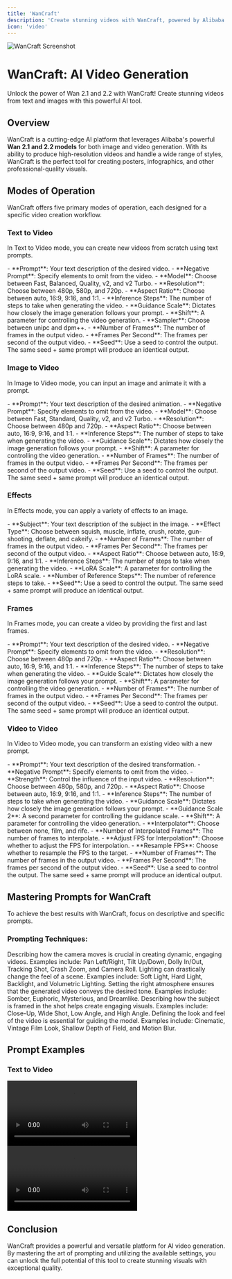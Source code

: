 ```yaml
---
title: 'WanCraft'
description: 'Create stunning videos with WanCraft, powered by Alibaba'
icon: 'video'
---
```


<Frame>
  <img src="https://pixiomedia.nyc3.digitaloceanspaces.com/docs/wancraft.png" alt="WanCraft Screenshot" />
</Frame>

# WanCraft: AI Video Generation

<Tip>
  Unlock the power of Wan 2.1 and 2.2 with WanCraft! Create stunning videos from text and images with this powerful AI tool.
</Tip>

## Overview

WanCraft is a cutting-edge AI platform that leverages Alibaba's powerful **Wan 2.1 and 2.2 models** for both image and video generation. With its ability to produce high-resolution videos and handle a wide range of styles, WanCraft is the perfect tool for creating posters, infographics, and other professional-quality visuals.

## Modes of Operation

WanCraft offers five primary modes of operation, each designed for a specific video creation workflow.

### Text to Video

In Text to Video mode, you can create new videos from scratch using text prompts.

<AccordionGroup>
  <Accordion title="Parameters" icon="sliders">
    - **Prompt**: Your text description of the desired video.
    - **Negative Prompt**: Specify elements to omit from the video.
    - **Model**: Choose between Fast, Balanced, Quality, v2, and v2 Turbo.
    - **Resolution**: Choose between 480p, 580p, and 720p.
    - **Aspect Ratio**: Choose between auto, 16:9, 9:16, and 1:1.
    - **Inference Steps**: The number of steps to take when generating the video.
    - **Guidance Scale**: Dictates how closely the image generation follows your prompt.
    - **Shift**: A parameter for controlling the video generation.
    - **Sampler**: Choose between unipc and dpm++.
    - **Number of Frames**: The number of frames in the output video.
    - **Frames Per Second**: The frames per second of the output video.
    - **Seed**: Use a seed to control the output. The same seed + same prompt will produce an identical output.
  </Accordion>
</AccordionGroup>

### Image to Video

In Image to Video mode, you can input an image and animate it with a prompt.

<AccordionGroup>
  <Accordion title="Parameters" icon="sliders">
    - **Prompt**: Your text description of the desired animation.
    - **Negative Prompt**: Specify elements to omit from the video.
    - **Model**: Choose between Fast, Standard, Quality, v2, and v2 Turbo.
    - **Resolution**: Choose between 480p and 720p.
    - **Aspect Ratio**: Choose between auto, 16:9, 9:16, and 1:1.
    - **Inference Steps**: The number of steps to take when generating the video.
    - **Guidance Scale**: Dictates how closely the image generation follows your prompt.
    - **Shift**: A parameter for controlling the video generation.
    - **Number of Frames**: The number of frames in the output video.
    - **Frames Per Second**: The frames per second of the output video.
    - **Seed**: Use a seed to control the output. The same seed + same prompt will produce an identical output.
  </Accordion>
</AccordionGroup>

### Effects

In Effects mode, you can apply a variety of effects to an image.

<AccordionGroup>
  <Accordion title="Parameters" icon="sliders">
    - **Subject**: Your text description of the subject in the image.
    - **Effect Type**: Choose between squish, muscle, inflate, crush, rotate, gun-shooting, deflate, and cakeify.
    - **Number of Frames**: The number of frames in the output video.
    - **Frames Per Second**: The frames per second of the output video.
    - **Aspect Ratio**: Choose between auto, 16:9, 9:16, and 1:1.
    - **Inference Steps**: The number of steps to take when generating the video.
    - **LoRA Scale**: A parameter for controlling the LoRA scale.
    - **Number of Reference Steps**: The number of reference steps to take.
    - **Seed**: Use a seed to control the output. The same seed + same prompt will produce an identical output.
  </Accordion>
</AccordionGroup>

### Frames

In Frames mode, you can create a video by providing the first and last frames.

<AccordionGroup>
  <Accordion title="Parameters" icon="sliders">
    - **Prompt**: Your text description of the desired video.
    - **Negative Prompt**: Specify elements to omit from the video.
    - **Resolution**: Choose between 480p and 720p.
    - **Aspect Ratio**: Choose between auto, 16:9, 9:16, and 1:1.
    - **Inference Steps**: The number of steps to take when generating the video.
    - **Guide Scale**: Dictates how closely the image generation follows your prompt.
    - **Shift**: A parameter for controlling the video generation.
    - **Number of Frames**: The number of frames in the output video.
    - **Frames Per Second**: The frames per second of the output video.
    - **Seed**: Use a seed to control the output. The same seed + same prompt will produce an identical output.
  </Accordion>
</AccordionGroup>

### Video to Video

In Video to Video mode, you can transform an existing video with a new prompt.

<AccordionGroup>
  <Accordion title="Parameters" icon="sliders">
    - **Prompt**: Your text description of the desired transformation.
    - **Negative Prompt**: Specify elements to omit from the video.
    - **Strength**: Control the influence of the input video.
    - **Resolution**: Choose between 480p, 580p, and 720p.
    - **Aspect Ratio**: Choose between auto, 16:9, 9:16, and 1:1.
    - **Inference Steps**: The number of steps to take when generating the video.
    - **Guidance Scale**: Dictates how closely the image generation follows your prompt.
    - **Guidance Scale 2**: A second parameter for controlling the guidance scale.
    - **Shift**: A parameter for controlling the video generation.
    - **Interpolator**: Choose between none, film, and rife.
    - **Number of Interpolated Frames**: The number of frames to interpolate.
    - **Adjust FPS for Interpolation**: Choose whether to adjust the FPS for interpolation.
    - **Resample FPS**: Choose whether to resample the FPS to the target.
    - **Number of Frames**: The number of frames in the output video.
    - **Frames Per Second**: The frames per second of the output video.
    - **Seed**: Use a seed to control the output. The same seed + same prompt will produce an identical output.
  </Accordion>
</AccordionGroup>

## Mastering Prompts for WanCraft

To achieve the best results with WanCraft, focus on descriptive and specific prompts.

### Prompting Techniques:

<AccordionGroup>
  <Accordion title="Camera Movements" icon="camera">
    Describing how the camera moves is crucial in creating dynamic, engaging videos. Examples include: Pan Left/Right, Tilt Up/Down, Dolly In/Out, Tracking Shot, Crash Zoom, and Camera Roll.
  </Accordion>
  <Accordion title="Lighting" icon="sun">
    Lighting can drastically change the feel of a scene. Examples include: Soft Light, Hard Light, Backlight, and Volumetric Lighting.
  </Accordion>
  <Accordion title="Atmosphere and Mood" icon="cloud">
    Setting the right atmosphere ensures that the generated video conveys the desired tone. Examples include: Somber, Euphoric, Mysterious, and Dreamlike.
  </Accordion>
  <Accordion title="Composition and Perspective" icon="crop">
    Describing how the subject is framed in the shot helps create engaging visuals. Examples include: Close-Up, Wide Shot, Low Angle, and High Angle.
  </Accordion>
  <Accordion title="Visual Style and Effects" icon="palette">
    Defining the look and feel of the video is essential for guiding the model. Examples include: Cinematic, Vintage Film Look, Shallow Depth of Field, and Motion Blur.
  </Accordion>
</AccordionGroup>

## Prompt Examples

### Text to Video

<CardGroup cols={2}>
  <Card title="Text to Video Example 1">
    <video controls src="https://pixiomedia.nyc3.digitaloceanspaces.com/docs/wancraft-1522191461.mp4" alt="WanCraft Text to Video Example 1" />
    ```text
    A low angle shot of a jazz pianist in a dimly lit 1920s jazz bar, playing the piano with concentration. He wears a white shirt with suspenders and black trousers, his hands move rapidly on the keys. Camera pans left to low angle shot of a cute girl with pigtails and glasses playing the trumpet.
    ```
  </Card>
  <Card title="Text to Video Example 2">
    <video controls src="https://pixiomedia.nyc3.digitaloceanspaces.com/docs/wancraft-1713559141.mp4" alt="WanCraft Text to Video Example 2" />
    ```text
    Close up shot of the determined face of a battle-worn samurai. Camera pulls back to reveal him standing alone on a foggy battlefield, gripping his katana. Camera pulls back to reveal fallen warriors behind him. Wind whips through the trees, sending red autumn leaves swirling.
    ```
  </Card>
</CardGroup>

## Conclusion

WanCraft provides a powerful and versatile platform for AI video generation. By mastering the art of prompting and utilizing the available settings, you can unlock the full potential of this tool to create stunning visuals with exceptional quality.